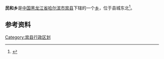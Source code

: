 {{中国乡级行政区
| 行政区全称 = 民和乡
| 上级行政区 = [[黑龙江省|黑龙江省]][[哈尔滨市|哈尔滨市]][[宾县|宾县]]
| 行政区类别 = [[乡|乡]]
| LowerDivisions = 11个村
| 行政区划代码 = 230125204
| 总面积 = 166.6平方公里
| 户籍人口 = 2.73万人
| 常住人口 = 
| 行政区划 = 
| 官方网站 =
| 邮政编码 =150000
| 毗邻行政区 =
}}

'''民和乡'''是[[中国|中国]][[黑龙江省|黑龙江省]][[哈尔滨市|哈尔滨市]][[宾县|宾县]]下辖的一个[[乡|乡]]，位于县城东北<ref>{{Cite web |url=http://www.chinaquhua.cn/heilongjiang/binxian.html |title=民和乡 |access-date=2011-09-14 |archive-date=2011-11-28 |archive-url=https://web.archive.org/web/20111128150852/http://www.chinaquhua.cn/heilongjiang/binxian.html |dead-url=no }}</ref>。

==参考资料==
{{reflist}}

{{宾县行政区划}}

[[Category:宾县行政区划|Category:宾县行政区划]]